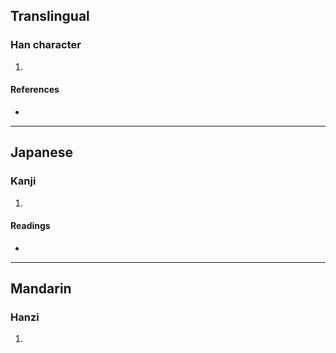 {{character info/new}}
{{also|儎}}
==Translingual==

===Han character===
{{Han char|rn=9|rad=人|as=10|sn=12|four=|canj=OJIQ|ids=⿰亻载}}

# {{defn|Han|sort=人10}}

====References====
* {{Han ref|kx=0114.051|hdz=10200.011|uh=50A4|ud=20644}}

----

==Japanese==

===Kanji===
{{ja-kanji|grade=|rs=人10}}

# {{defn|lang=ja|sort=人10}}

====Readings====
* {{ja-readings|on=[[さい]] (sai)|kun=}}

----

==Mandarin==

===Hanzi===
{{cmn-hanzi|pin=[[zài]] ([[zai4]])|wg=tsai<sup>4</sup>}}

# {{defn|lang=cmn|sort=人10}}